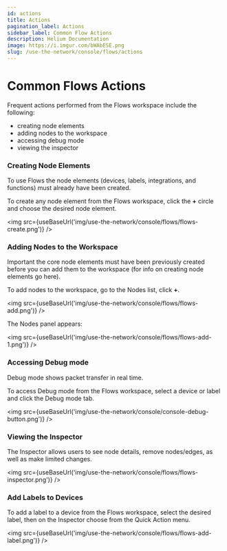 ```yaml
---
id: actions
title: Actions
pagination_label: Actions
sidebar_label: Common Flow Actions
description: Helium Documentation
image: https://i.imgur.com/bWAbESE.png
slug: /use-the-network/console/flows/actions
---
```


# Common Flows Actions


Frequent actions performed from the Flows workspace include the following:

- creating node elements
- adding nodes to the workspace
- accessing debug mode
- viewing the inspector

### Creating Node Elements

To use Flows the node elements (devices, labels, integrations, and functions) must already have been
created.

To create any node element from the Flows workspace, click the **+** circle and choose the desired
node element.

<img src={useBaseUrl('img/use-the-network/console/flows/flows-create.png')} />

### Adding Nodes to the Workspace

Important the core node elements must have been previously created before you can add them to the
workspace (for info on creating node elements go here).

To add nodes to the workspace, go to the Nodes list, click **+**.

<img src={useBaseUrl('img/use-the-network/console/flows/flows-add.png')} />

The Nodes panel appears:

<img src={useBaseUrl('img/use-the-network/console/flows/flows-add-1.png')} />

### Accessing Debug mode

Debug mode shows packet transfer in real time.

To access Debug mode from the Flows workspace, select a device or label and click the Debug mode
tab.

<img src={useBaseUrl('img/use-the-network/console/console-debug-button.png')} />

### Viewing the Inspector

The Inspector allows users to see node details, remove nodes/edges, as well as make limited changes.

<img src={useBaseUrl('img/use-the-network/console/flows/flows-inspector.png')} />

### Add Labels to Devices

To add a label to a device from the Flows workspace, select the desired label, then on the Inspector
choose from the Quick Action menu.

<img src={useBaseUrl('img/use-the-network/console/flows/flows-add-label.png')} />
